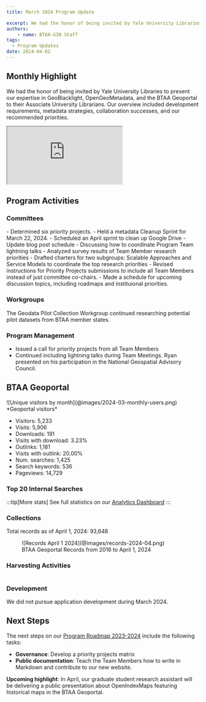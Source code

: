 ```yaml
---
title: March 2024 Program Update

excerpt: We had the honor of being invited by Yale University Libraries to present our expertise in GeoBlacklight, OpenGeoMetadata, and the BTAA Geoportal to their Associate University Librarians.
authors:
    - name: BTAA-GIN Staff
tags:
  - Program Updates
date: 2024-04-02
---
```


<div class="monthly-highlight">

## Monthly Highlight

We had the honor of being invited by Yale University Libraries to present our expertise in GeoBlacklight, OpenGeoMetadata, and the BTAA Geoportal to their Associate University Librarians. Our overview included development requirements, metadata strategies, collaboration successes, and our recommended priorities. 

<iframe
  class="slide-embed"
  src="https://docs.google.com/presentation/d/e/2PACX-1vScmqNGFhuUOYrGMGJv0sx76Fv9i50qppQ8a1mWXBmD8MXhTbQr6hL_Re8aG6gTjbf89LJECZrgBO2G/embed?start=false&loop=false&delayms=3000"
  allowfullscreen
  loading="lazy"
></iframe>

</div>

## Program Activities

### Committees

<CardGrid>
  <Card title="TECHnology">
    - Determined six priority projects.
    - Held a metadata Cleanup Sprint for March 22, 2024.
  </Card>

  <Card title="Community Engagement">
    - Scheduled an April sprint to clean up Google Drive
    - Update blog post schedule
    - Discussing how to coordinate Program Team lightning talks
  </Card>

  <Card title="Knowledge">
    - Analyzed survey results of Team Member research priorities
    - Drafted charters for two subgroups: Scalable Approaches and Service Models to coordinate the top research priorities
  </Card>

  <Card title="Coordination">
    - Revised instructions for Priority Projects submissions to include all Team Members instead of just committee co-chairs.
    - Made a schedule for upcoming discussion topics, including roadmaps and instituional priorities.
  </Card>
</CardGrid>


### Workgroups

The Geodata Pilot Collection Workgroup continued researching potential pilot datasets from BTAA member states.

### Program Management

* Issued a call for priority projects from all Team Members
* Continued including lightning talks during Team Meetings. Ryan presented on his participation in the National Geospatial Advisory Council.


## BTAA Geoportal 

<TwoThirdsLayout>
<div slot="left">
![Unique visitors by month](@images/2024-03-monthly-users.png)
*Geoportal visitors*
</div>
<div slot="right">
<div class="compact-list">

* Visitors:	5,233
* Visits: 5,906
* Downloads:	 191
* Visits with download:	 3.23%
* Outlinks: 1,181	
* Visits with outlink: 20.00%
* Num. searches: 1,425
* Search keywords: 536
* Pageviews: 14,729
</div>
</div>
</TwoThirdsLayout>

### Top 20 Internal Searches

<Table
  src="src/tables/searches_2024-03.csv"
/>

:::tip[More stats]
See full statistics on our [Analytics Dashboard](https://tableau.umn.edu/t/UL/views/BTAAGeoportalusageMatomo/Monthlycharts?%3Aembed=y&%3AisGuestRedirectFromVizportal=y)
:::


### Collections

<p class="records-total">Total records as of April 1, 2024: 93,648</p>

<figure markdown="span">
  ![Records April 1 2024](@images/records-2024-04.png)
  <figcaption>BTAA Geoportal Records from 2016 to April 1, 2024</figcaption>
</figure>


### Harvesting Activities

<Table
  src="src/tables/harvests_2024-03.csv"
    columns={[
    { key: "Task",   width: "50%", filter: "text",  wrap: "nowrap",  render: "markdown" },
    { key: "Records added",  width: "25%", filter: "text"},
    { key: "Records retired",   width: "25%", filter: "text" },
  ]}
/>

### Development

We did not pursue application development during March 2024.


## Next Steps

The next steps on our [Program Roadmap 2023-2024](https://github.com/orgs/geobtaa/projects/10) include the following tasks:

- **Governance**:  Develop a priority projects matrix
- **Public documentation**: Teach the Team Members how to write in Markdown and contribute to our new website.

**Upcoming highlight**: In April, our graduate student research assistant will be delivering a public presentation about OpenIndexMaps featuring historical maps in the BTAA Geoportal.

